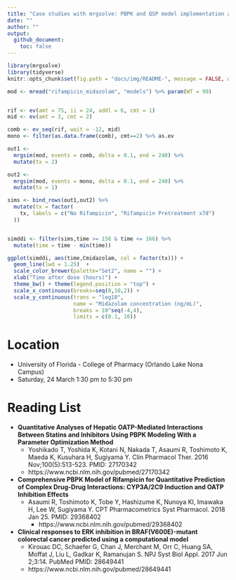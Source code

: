 ```yaml
--- 
title: "Case studies with mrgsolve: PBPK and QSP model implementation and utilization in R"
date: ""
author: ""
output:
  github_document:
    toc: false
---
```


```r
library(mrgsolve)
library(tidyverse)
knitr::opts_chunk$set(fig.path = "docs/img/README-", message = FALSE, warning = FALSE)
```



```r

mod <- mread("rifampicin_midazolam", "models") %>% param(WT = 90)


rif <- ev(amt = 75, ii = 24, addl = 6, cmt = 1)
mid <- ev(amt = 3, cmt = 2)

comb <- ev_seq(rif, wait = -12, mid)
mono <- filter(as.data.frame(comb), cmt==2) %>% as.ev

out1 <- 
  mrgsim(mod, events = comb, delta = 0.1, end = 240) %>%
  mutate(tx = 2)

out2 <- 
  mrgsim(mod, events = mono, delta = 0.1, end = 240) %>% 
  mutate(tx = 1)

sims <- bind_rows(out1,out2) %>% 
  mutate(tx = factor(
    tx, labels = c("No Rifampicin", "Rifampicin Pretreatment x7d")
  ))


simddi <- filter(sims,time >= 156 & time <= 166) %>%
  mutate(time = time - min(time))

ggplot(simddi, aes(time,Cmidazolam, col = factor(tx))) + 
  geom_line(lwd = 1.25)  + 
  scale_color_brewer(palette="Set2", name = "") +
  xlab("Time after dose (hours)") + 
  theme_bw() + theme(legend.position = "top") +
  scale_x_continuous(breaks=seq(0,10,2)) +
  scale_y_continuous(trans = "log10", 
                     name = "Midazolam concentration (ng/mL)",
                     breaks = 10^seq(-4,4), 
                     limits = c(0.1, 10))

```



# Location

- University of Florida - College of Pharmacy (Orlando Lake Nona Campus) 
- Saturday, 24 March 1:30 pm to 5:30 pm

# Reading List

- __Quantitative Analyses of Hepatic OATP-Mediated Interactions Between 
  Statins and Inhibitors Using PBPK Modeling With a Parameter Optimization 
  Method__
    - Yoshikado T, Yoshida K, Kotani N, Nakada T, Asaumi R, Toshimoto K, Maeda K,
      Kusuhara H, Sugiyama Y. Clin Pharmacol Ther. 2016 Nov;100(5):513-523. 
      PMID: 27170342
    - https://www.ncbi.nlm.nih.gov/pubmed/27170342

- __Comprehensive PBPK Model of Rifampicin for Quantitative Prediction of
Complex Drug-Drug Interactions: CYP3A/2C9 Induction and OATP Inhibition Effects__
    - Asaumi R, Toshimoto K, Tobe Y, Hashizume K, Nunoya KI, Imawaka H, Lee W,
      Sugiyama Y.  CPT Pharmacometrics Syst Pharmacol. 2018 Jan 25. 
      PMID: 29368402
      - https://www.ncbi.nlm.nih.gov/pubmed/29368402

- __Clinical responses to ERK inhibition in BRAF(V600E)-mutant
colorectal cancer predicted using a computational model__
    - Kirouac DC, Schaefer G, Chan J, Merchant M, Orr C, Huang SA, Moffat J, Liu L, 
      Gadkar K, Ramanujan S.  NPJ Syst Biol Appl. 2017 Jun 2;3:14. 
      PubMed PMID: 28649441
    - https://www.ncbi.nlm.nih.gov/pubmed/28649441



